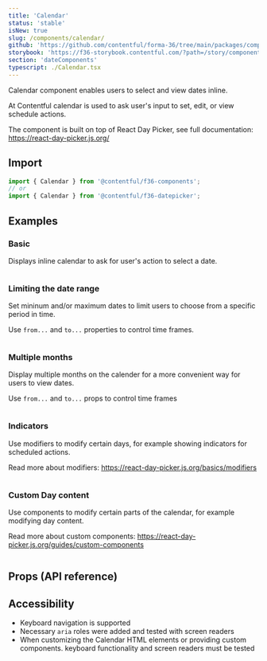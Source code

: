 ```yaml
---
title: 'Calendar'
status: 'stable'
isNew: true
slug: /components/calendar/
github: 'https://github.com/contentful/forma-36/tree/main/packages/components/datepicker/src/Calendar'
storybook: 'https://f36-storybook.contentful.com/?path=/story/components-datepicker-calendar--default'
section: 'dateComponents'
typescript: ./Calendar.tsx
---
```


Calendar component enables users to select and view dates inline.

At Contentful calendar is used to ask user's input to set, edit, or view schedule actions.

The component is built on top of React Day Picker, see full documentation: https://react-day-picker.js.org/

## Import

```jsx static=true
import { Calendar } from '@contentful/f36-components';
// or
import { Calendar } from '@contentful/f36-datepicker';
```

## Examples

### Basic

Displays inline calendar to ask for user's action to select a date.

```jsx file=../../examples/Calendar/Basic.tsx

```

### Limiting the date range

Set mininum and/or maximum dates to limit users to choose from a specific period in time.

Use `from...` and `to...` properties to control time frames.

```jsx file=../../examples/Calendar/LimitingTheDateRange.tsx

```

### Multiple months

Display multiple months on the calender for a more convenient way for users to view dates.

Use `from...` and `to...` props to control time frames

```jsx file=../../examples/Calendar/WithMultipleMonths.tsx

```

### Indicators

Use modifiers to modify certain days, for example showing indicators for scheduled actions.

Read more about modifiers: https://react-day-picker.js.org/basics/modifiers

```jsx file=../../examples/Calendar/Indicator.tsx

```

### Custom Day content

Use components to modify certain parts of the calendar, for example modifying day content.

Read more about custom components: https://react-day-picker.js.org/guides/custom-components

```jsx file=../../examples/Calendar/CustomDayContent.tsx

```

## Props (API reference)

<PropsTable of="Calendar" />

## Accessibility

- Keyboard navigation is supported
- Necessary `aria` roles were added and tested with screen readers
- When customizing the Calendar HTML elements or providing custom components. keyboard functionality and screen readers must be tested
